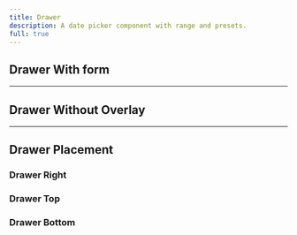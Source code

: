 ```yaml
---
title: Drawer
description: A date picker component with range and presets.
full: true
---
```


<ResponsivePreview name="drawer-left" />

## Drawer With form

<ResponsivePreview name="drawer-form" />

---

## Drawer Without Overlay

<ResponsivePreview name="drawer-without-overlay" />

---

## Drawer Placement

### Drawer Right

<ResponsivePreview name="drawer-right" />

### Drawer Top

<ResponsivePreview name="drawer-top" />

### Drawer Bottom

<ResponsivePreview name="drawer-bottom" />


